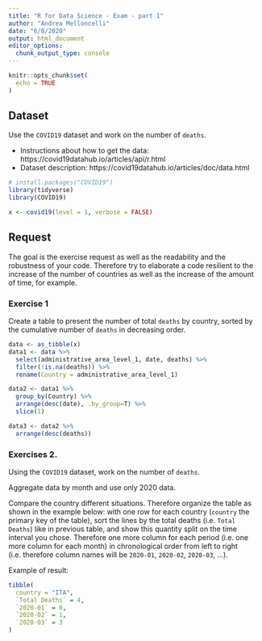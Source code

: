 ```yaml
---
title: "R for Data Science - Exam - part 1"
author: "Andrea Melloncelli"
date: "6/8/2020"
output: html_document
editor_options: 
  chunk_output_type: console
---
```


```r
knitr::opts_chunk$set(
  echo = TRUE 
)
```


## Dataset 

Use the `COVID19` dataset and work on the number of `deaths`.

- Instructions about how to get the data: https://covid19datahub.io/articles/api/r.html
- Dataset description: https://covid19datahub.io/articles/doc/data.html

```r
# install.packages("COVID19")
library(tidyverse)
library(COVID19)

x <- covid19(level = 1, verbose = FALSE)
```


## Request

The goal is the exercise request as well as the readability and the robustness of your code. Therefore try to elaborate a code resilient to the increase of the number of countries as well as the increase of the amount of time, for example. 

### Exercise 1

Create a table to present the number of total `deaths` by country, sorted by the cumulative number of `deaths` in decreasing order.

```r
data <- as_tibble(x)
data1 <- data %>%
  select(administrative_area_level_1, date, deaths) %>% 
  filter(!is.na(deaths)) %>% 
  rename(Country = administrative_area_level_1)

data2 <- data1 %>% 
  group_by(Country) %>% 
  arrange(desc(date), .by_group=T) %>% 
  slice(1)

data3 <- data2 %>% 
  arrange(desc(deaths))


```

### Exercises 2.

Using the `COVID19` dataset, work on the number of `deaths`.

Aggregate data by month and use only 2020 data.

Compare the country different situations. Therefore organize the table as shown in the example below: with one row for each country (`country` the primary key of the table), sort the lines by the total deaths (i.e. `Total Deaths`) like in previous table, and show this quantity split on the time interval you chose. Therefore one more column for each period (i.e. one more column for each month) in chronological order from left to right (i.e. therefore column names will be `2020-01`, `2020-02`, `2020-03`, ...). 

Example of result:

```r
tibble(
  country = "ITA",
  `Total Deaths` = 4,
  `2020-01` = 0, 
  `2020-02` = 1, 
  `2020-03` = 3
)
```

